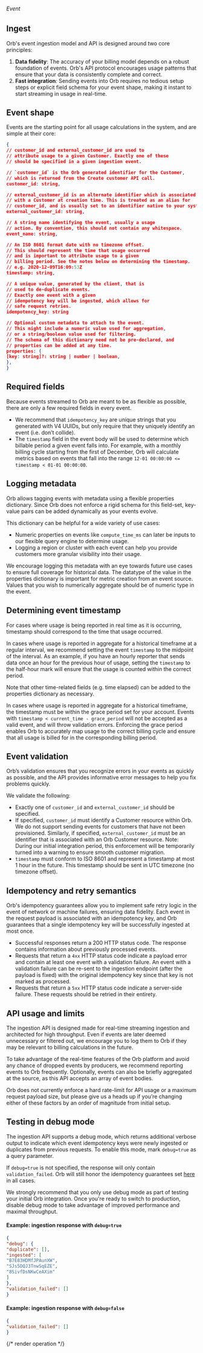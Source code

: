 ###### *Event*

## Ingest

Orb's event ingestion model and API is designed around two core principles:

1. **Data fidelity**: The accuracy of your billing model depends on a robust foundation of events. Orb's API protocol
encourages usage patterns that ensure that your data is consistently complete and correct.
2. **Fast integration**: Sending events into Orb requires no tedious setup steps or explicit field schema for your event
shape, making it instant to start streaming in usage in real-time.


## Event shape

Events are the starting point for all usage calculations in the system, and are simple at their core:

```json
{
// customer_id and external_customer_id are used to
// attribute usage to a given Customer. Exactly one of these
// should be specified in a given ingestion event.

// `customer_id` is the Orb generated identifier for the Customer,
// which is returned from the Create customer API call.
customer_id: string,

// external_customer_id is an alternate identifier which is associated
// with a Customer at creation time. This is treated as an alias for
// customer_id, and is usually set to an identifier native to your system.
external_customer_id: string,

// A string name identifying the event, usually a usage
// action. By convention, this should not contain any whitespace.
event_name: string,

// An ISO 8601 format date with no timezone offset.
// This should represent the time that usage occurred
// and is important to attribute usage to a given
// billing period. See the notes below on determining the timestamp.
// e.g. 2020-12-09T16:09:53Z
timestamp: string,

// A unique value, generated by the client, that is
// used to de-duplicate events.
// Exactly one event with a given
// idempotency key will be ingested, which allows for
// safe request retries.
idempotency_key: string

// Optional custom metadata to attach to the event.
// This might include a numeric value used for aggregation,
// or a string/boolean value used for filtering.
// The schema of this dictionary need not be pre-declared, and
// properties can be added at any time.
properties: {
[key: string]?: string | number | boolean,
},
}
```

## Required fields
Because events streamed to Orb are meant to be as flexible as possible, there are only a few required fields in every
event.

- We recommend that `idempotency_key` are unique strings that you generated with V4 UUIDs, but only require that they
uniquely identify an event (i.e. don’t collide).
- The `timestamp` field in the event body will be used to determine which billable period a given event falls into. For
example, with a monthly billing cycle starting from the first of December, Orb will calculate metrics based on events
that fall into the range `12-01 00:00:00 <= timestamp < 01-01 00:00:00`.

## Logging metadata

Orb allows tagging events with metadata using a flexible properties dictionary. Since Orb does not enforce a rigid
schema for this field-set, key-value pairs can be added dynamically as your events evolve.

This dictionary can be helpful for a wide variety of use cases:

- Numeric properties on events like `compute_time_ms` can later be inputs to our flexible query engine to determine
usage.
- Logging a region or cluster with each event can help you provide customers more granular visibility into their usage.

We encourage logging this metadata with an eye towards future use cases to ensure full coverage for historical data. The
datatype of the value in the properties dictionary is important for metric creation from an event source. Values that
you wish to numerically aggregate should be of numeric type in the event.


## Determining event timestamp
For cases where usage is being reported in real time as it is occurring, timestamp should correspond to the time that
usage occurred.

In cases where usage is reported in aggregate for a historical timeframe at a regular interval, we recommend setting the
event `timestamp` to the midpoint of the interval. As an example, if you have an hourly reporter that sends data once an
hour for the previous hour of usage, setting the `timestamp` to the half-hour mark will ensure that the usage is counted
within the correct period.

Note that other time-related fields (e.g. time elapsed) can be added to the properties dictionary as necessary.

In cases where usage is reported in aggregate for a historical timeframe, the timestamp must be within the grace period
set for your account. Events with `timestamp < current_time - grace_period` will not be accepted as a valid event, and
will throw validation errors. Enforcing the grace period enables Orb to accurately map usage to the correct billing
cycle and ensure that all usage is billed for in the corresponding billing period.

## Event validation

Orb’s validation ensures that you recognize errors in your events as quickly as possible, and the API provides
informative error messages to help you fix problems quickly.

We validate the following:

- Exactly one of `customer_id` and `external_customer_id` should be specified.
- If specified, `customer_id` must identify a Customer resource within Orb. We do not support sending events for
customers that have not been provisioned. Similarly, if specified, `external_customer_id` must be an identifier that is
associated with an Orb Customer resource. Note: During our initial integration period, this enforcement will be
temporarily turned into a warning to ensure smooth customer migration.
- `timestamp` must conform to ISO 8601 and represent a timestamp at most 1 hour in the future. This timestamp should be
sent in UTC timezone (no timezone offset).

## Idempotency and retry semantics

Orb's idempotency guarantees allow you to implement safe retry logic in the event of network or machine failures,
ensuring data fidelity. Each event in the request payload is associated with an idempotency key, and Orb guarantees that
a single idempotency key will be successfully ingested at most once.

- Successful responses return a 200 HTTP status code. The response contains information about previously processed
events.
- Requests that return a `4xx` HTTP status code indicate a payload error and contain at least one event with a
validation failure. An event with a validation failure can be re-sent to the ingestion endpoint (after the payload is
fixed) with the original idempotency key since that key is not marked as processed.
- Requests that return a `5xx` HTTP status code indicate a server-side failure. These requests should be retried in
their entirety.


## API usage and limits
The ingestion API is designed made for real-time streaming ingestion and architected for high throughput. Even if events
are later deemed unnecessary or filtered out, we encourage you to log them to Orb if they may be relevant to billing
calculations in the future.

To take advantage of the real-time features of the Orb platform and avoid any chance of dropped events by producers, we
recommend reporting events to Orb frequently. Optionally, events can also be briefly aggregated at the source, as this
API accepts an array of event bodies.

Orb does not currently enforce a hard rate-limit for API usage or a maximum request payload size, but please give us a
heads up if you’re changing either of these factors by an order of magnitude from initial setup.

## Testing in debug mode
The ingestion API supports a debug mode, which returns additional verbose output to indicate which event idempotency
keys were newly ingested or duplicates from previous requests. To enable this mode, mark `debug=true` as a query
parameter.

If `debug=true` is not specified, the response will only contain `validation_failed`. Orb will still honor the
idempotency guarantees set [here](../guides/events-and-metrics/event-ingestion#event-volume-and-concurrency) in all
cases.

We strongly recommend that you only use debug mode as part of testing your initial Orb integration. Once you're ready to
switch to production, disable debug mode to take advantage of improved performance and maximal throughput.

#### Example: ingestion response with `debug=true`

```json
{
"debug": {
"duplicate": [],
"ingested": [
"B7E83HDMfJPAunXW",
"SJs5DQJ3TnwSqEZE",
"8SivfDsNKwCeAXim"
]
},
"validation_failed": []
}
```

#### Example: ingestion response with `debug=false`

```json
{
"validation_failed": []
}
```

{/* render operation */}
